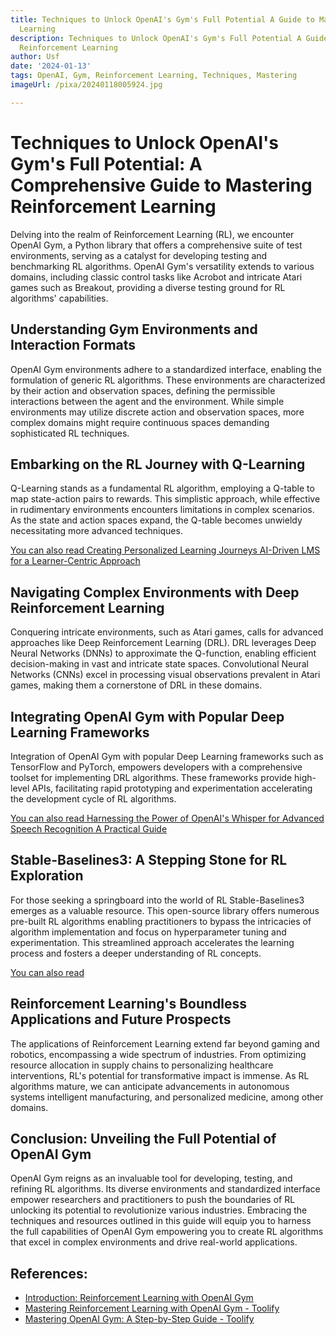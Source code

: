 ```yaml
---
title: Techniques to Unlock OpenAI's Gym's Full Potential A Guide to Mastering Reinforcement
  Learning
description: Techniques to Unlock OpenAI's Gym's Full Potential A Guide to Mastering
  Reinforcement Learning
author: Usf
date: '2024-01-13'
tags: OpenAI, Gym, Reinforcement Learning, Techniques, Mastering
imageUrl: /pixa/20240118005924.jpg

---
```

# Techniques to Unlock OpenAI's Gym's  Full Potential: A Comprehensive Guide to Mastering Reinforcement Learning

Delving into the realm of Reinforcement Learning (RL), we encounter OpenAI Gym, a Python library that offers a  comprehensive suite  of test environments, serving as a catalyst for developing testing and benchmarking RL algorithms. OpenAI  Gym's versatility extends to various domains, including classic control tasks  like Acrobot and  intricate Atari games such as Breakout, providing  a diverse testing ground for RL algorithms' capabilities.

## Understanding Gym Environments and Interaction Formats

OpenAI Gym environments adhere to  a standardized interface, enabling the formulation of  generic RL algorithms.  These environments are characterized by their action and observation spaces, defining the permissible interactions between the agent and the environment. While  simple environments  may utilize discrete action and observation spaces, more complex  domains might  require continuous spaces demanding sophisticated RL techniques.

## Embarking  on the RL Journey with Q-Learning

Q-Learning stands as a fundamental RL  algorithm, employing a Q-table to map state-action pairs  to rewards. This simplistic  approach,  while effective in rudimentary environments encounters  limitations in complex scenarios. As the state and action spaces expand, the Q-table becomes unwieldy necessitating more advanced techniques.

[You  can also read Creating Personalized Learning Journeys AI-Driven LMS for  a Learner-Centric  Approach](Creating%20Personalized%20Learning%20Journeys%20AI-Driven%20LMS%20for%20a%20Learner-Centric%20Approach)


## Navigating Complex  Environments with Deep Reinforcement Learning

Conquering  intricate environments,  such as Atari games, calls for advanced approaches like Deep Reinforcement Learning (DRL). DRL leverages Deep Neural Networks (DNNs) to approximate the Q-function, enabling efficient decision-making  in vast and intricate state spaces. Convolutional Neural  Networks (CNNs) excel in processing visual observations prevalent in Atari games, making  them a cornerstone of DRL in  these  domains.

## Integrating OpenAI Gym with Popular Deep Learning Frameworks

Integration of OpenAI Gym with popular Deep Learning frameworks such as TensorFlow and PyTorch,  empowers developers with a comprehensive toolset for implementing DRL algorithms. These frameworks provide high-level APIs, facilitating rapid prototyping and experimentation accelerating the development cycle of RL algorithms.

[You can also read  Harnessing the Power of OpenAI's Whisper for Advanced Speech Recognition A Practical Guide](Harnessing%20the%20Power%20of%20OpenAI%27s%20Whisper%20for%20Advanced%20Speech%20Recognition%20A%20Practical%20Guide)


## Stable-Baselines3: A Stepping  Stone for RL Exploration

For  those seeking a springboard into the world  of RL Stable-Baselines3 emerges as a valuable resource. This open-source  library  offers numerous pre-built RL algorithms enabling practitioners to bypass the intricacies of algorithm implementation and focus on hyperparameter tuning and experimentation. This streamlined approach accelerates the learning process and fosters a deeper understanding of RL concepts.

[You  can also read ]()


## Reinforcement Learning's Boundless Applications and Future Prospects

The applications of Reinforcement  Learning extend far beyond gaming and robotics, encompassing  a wide spectrum of industries. From optimizing resource allocation in supply chains to personalizing healthcare interventions, RL's potential for transformative impact is immense. As RL algorithms mature, we can anticipate advancements in autonomous systems  intelligent manufacturing, and personalized medicine, among other domains.

## Conclusion: Unveiling the  Full Potential of OpenAI Gym

OpenAI Gym reigns as an  invaluable tool for developing, testing, and refining RL algorithms. Its diverse environments and standardized  interface  empower researchers and practitioners to push the boundaries  of RL  unlocking its potential  to revolutionize various industries.  Embracing the techniques and resources outlined  in  this guide will equip you to  harness the full capabilities of OpenAI Gym empowering you to create RL algorithms that excel in complex environments and drive real-world applications.

## References:
- [Introduction: Reinforcement Learning with OpenAI Gym](https://towardsdatascience.com/reinforcement-learning-with-openai-d445c2c687d2)
- [Mastering Reinforcement Learning with OpenAI Gym - Toolify](https://www.toolify.ai/gpts/mastering-reinforcement-learning-with-openai-gym-112017)
- [Mastering OpenAI Gym: A Step-by-Step Guide - Toolify](https://www.toolify.ai/ai-news/mastering-openai-gym-a-stepbystep-guide-23452)
